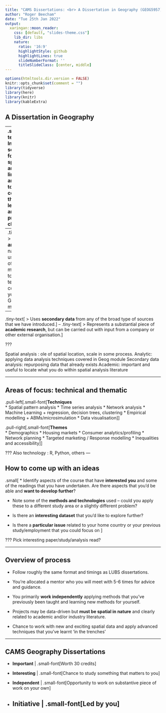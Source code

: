 ```yaml
---
title: "CAMS Dissertations: <br> A Dissertation in Geography (GEOG5957)"
author: "Roger Beecham"
date: "Tue 25th Jan 2022"
output:
  xaringan::moon_reader:
    css: [default, "slides-theme.css"]
    lib_dir: libs
    nature:
      ratio: '16:9'
      highlightStyle: github
      highlightLines: true
      slideNumberFormat: ''
      titleSlideClass: [center, middle]
---
```


```r
options(htmltools.dir.version = FALSE)
knitr::opts_chunk$set(comment = "")
library(tidyverse)
library(here)
library(knitr)
library(kableExtra)
```

## A Dissertation in Geography

--
.small-text[
> Involves some form of **spatial analysis** linked to any of the topics covered in the lectures and practical classes.
]
--
.tiny-text[
> Is **analytic** in nature, using any of the methods, tools and techniques covered in your Geography modules
]
--
.tiny-text[
> Uses **secondary data** from any of the broad type of sources that we have introduced.
]
--
.tiny-text[
> Represents a substantial piece of **academic research**, but can be carried out with input from a company or other external organisation.
]


???

Spatial analysis : ole of spatial location, scale in some process.
Analytic: applying data analysis techniques covered in Geog module
Secondary data analysis: repurposing data that already exists
Academic: important and useful to locate what you do within spatial analysis literature

---

## Areas of focus: technical and thematic

.pull-left[.small-font[**Techniques** <br>
* Spatial pattern analysis
* Time series analysis
* Network analysis
* Machine Learning
  + regression, decision trees, clustering
* Empirical modelling
  + ABMs/microsimulation
* Data visualisation
]]

.pull-right[.small-font[**Themes** <br>
* Demographics
* Housing markets
* Consumer analytics/profiling
* Network planning
* Targeted marketing / Response modelling
* Inequalities and accessibility
]]


???
Also technology : R, Python, others
---

## How to come up with an ideas

.small[
* Identify aspects of the course that have **interested you** and some of the readings that you have undertaken.  Are there aspects that you’d be able and **want to develop further**?

* Note some of the **methods and technologies** used -- could you apply these to a different study area or a slightly different problem?

* Is there an **interesting dataset** that you’d like to explore further?

* Is there a **particular issue** related to your home country or your previous study/employment that you could focus on
]

???
Pick interesting paper/study/analysis read?

---

## Overview of process

* Follow roughly the same format and timings as LUBS dissertations.

* You’re allocated a mentor who you will meet with 5-6 times for advice and guidance.

* You primarily **work independently** applying methods that you’ve previously been taught and learning new methods for yourself.

* Projects may be data-driven but **must be spatial in nature** and clearly related to academic and/or industry literature.

* Chance to work with new and exciting spatial data and apply advanced techniques that you've learnt 'in the trenches'

---

## CAMS Geography Dissertations

<!-- |    |                                              |
|-------------|--------------------------------------------------------------|
| Important   | .small-font[Worth 30 credits]                                             |
| Interesting | .small-font[Chance to study something that matters to you]                |
| Independent | .small-font[Opportunity to work on substantive piece of work on your own] |
| Initiative  | .small-font[Led by you]                                                   | -->


* **Important**  | .small-font[Worth 30 credits]

* **Interesting** | .small-font[Chance to study something that matters to you]

* **Independent** | .small-font[Opportunity to work on substantive piece of work on your own]

* **Initiative**  | .small-font[Led by you]
---
